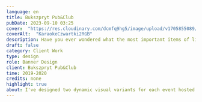 ---
language: en
title: Bukszpryt Pub&Club
pubDate: 2023-09-10 03:25
cover:  "https://res.cloudinary.com/dcmfq9hg5/image/upload/v1705855089/gfx/project/buk/BannerFBcropped_0010_KaraokeCzwartki2RGB_qtoazc.jpg"
coverAlt:  "KaraokeCzwartki2RGB"
description: Have you ever wondered what the most important items of life are? Well, wonder no more!
draft: false
category: Client Work
type: design
role: Banner Design
client: Bukszpryt Pub&Club
time: 2019-2020
credits: none
highlight: true
about: I've designed two dynamic visual variants for each event hosted at Bukszpryt Pub&Club. One set is tailored for impactful social media promotions, utilizing vibrant graphics and engaging typography. The other set is optimized for print and display, ensuring a consistent brand presence across physical mediums. My focus is on creating a visually captivating narrative for each event, enhancing audience engagement, and contributing to the overall success of Bukszpryt Pub&Club. Through collaborative discussions and a commitment to brand consistency, my designs aim to drive event interest, boost attendance, and amplify the unique atmosphere of every occasion.
---

<Post/>
